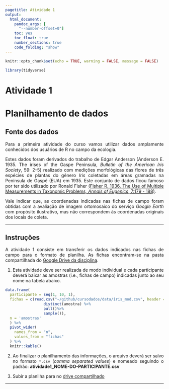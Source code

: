 ```yaml
---
pagetitle: Atividade 1
output:
  html_document:
    pandoc_args: [
      "--number-offset=0"]
    toc: yes
    toc_float: true
    number_sections: true
    code_folding: "show"
---
```


<style>
body {
text-align: justify}
</style>

```r
knitr::opts_chunk$set(echo = TRUE, warning = FALSE, message = FALSE)

library(tidyverse)

```

# Atividade 1 {.unnumbered}

# Planilhamento de dados

## Fonte dos dados

Para a primeira atividade do curso vamos utilizar dados amplamente conhecidos dos usuários de R no campo da ecologia.

Estes dados foram derivados do trabalho de Edgar Anderson (Anderson E. 1935. The irises of the Gaspe Peninsula, *Bulletin of the American Iris Society*, 59: 2--5) realizado com medições morfológicas das flores de três espécies de plantas do gênero *Iris* coletadas em áreas gramadas na Península de Gaspé (EUA) em 1935. Este conjunto de dados ficou famoso por ter sido utilizado por Ronald Fisher [(Fisher R. 1936. The Use of Multiple Measurements in Taxonomic Problems, *Annals of Eugenics*, 7:179 - 188)](https://digital.library.adelaide.edu.au/dspace/bitstream/2440/15227/1/138.pdf).

Vale indicar que, as coordenadas indicadas nas fichas de campo foram obtidas com a avaliação de imagem ortomosaico do serviço *Google Earth* com propósito ilustrativo, mas não correspondem às coordenadas originais dos locais de coleta.

------------------------------------------------------------------------

## Instruções

A atividade 1 consiste em transferir os dados indicados nas fichas de campo para o formato de planilha. As fichas encontram-se na pasta compartilhada do [Google Drive da disciplina](https://drive.google.com/drive/folders/1S_yTN8DfdS1l6RtB8McWUoEeaBZLAJuGGqQdUkMkUD87ARpeelck2iyXv_c1tR4qnQWQhArk?usp=sharing).

1.  Esta atividade deve ser realizada de modo individual e cada participante deverá baixar as amostras (i.e., fichas de campo) indicadas junto ao seu nome na tabela abaixo.

```r

data.frame(
  participante = seq(1, 10, 1),
  fichas = c(read.csv("~/github/cursodados/data/iris_mod.csv", header = T) %>% 
                 distinct(amostra) %>% 
                 pull()%>% 
                 sample()),
  n = 'amostras'
  ) %>% 
  pivot_wider(
    names_from = "n", 
    values_from = "fichas"
  ) %>% 
  knitr::kable()

```

2.  Ao finalizar o planilhamento das informações, o arquivo deverá ser salvo no formato `*.csv` (*comma separated values*) e nomeado seguindo o padrão: **atividade1_NOME-DO-PARTICIPANTE.csv**

3.  Subir a planilha para no [drive compartilhado](https://drive.google.com/drive/folders/1S_yTN8DfdS1l6RtB8McWUoEeaBZLAJuGGqQdUkMkUD87ARpeelck2iyXv_c1tR4qnQWQhArk?usp=sharing)

***